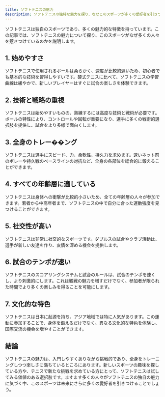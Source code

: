 ```yaml
---
title: ソフトテニスの魅力
description: ソフトテニスの独特な魅力を探り、なぜこのスポーツが多くの愛好者を引きつけるのかを理解しましょう。
---
```


ソフトテニスは独自のスポーツであり、多くの魅力的な特徴を持っています。この記事では、ソフトテニスの魅力について探り、このスポーツがなぜ多くの人々を惹きつけているのかを説明します。

## 1. 始めやすさ

ソフトテニスで使用されるボールは柔らかく、速度が比較的遅いため、初心者でも基本的な技術を習得しやすいです。硬式テニスに比べて、ソフトテニスの学習曲線は緩やかで、新しいプレイヤーはすぐに試合の楽しさを体験できます。

## 2. 技術と戦略の重視

ソフトテニスは始めやすいものの、熟練するには高度な技術と戦術が必要です。ボールの特性により、コントロールや回転が重要になり、選手に多くの戦術的選択肢を提供し、試合をより多様で面白くします。

## 3. 全身のトレー��ング

ソフトテニスは選手にスピード、力、柔軟性、持久力を求めます。速いネット前のボレーや持久戦のベースラインの対抗など、全身の各部位を総合的に鍛えることができます。

## 4. すべての年齢層に適している

ソフトテニスは身体への衝撃が比較的小さいため、全ての年齢層の人々が参加できます。若者から中高年者まで、ソフトテニスの中で自分に合った運動強度を見つけることができます。

## 5. 社交性が高い

ソフトテニスは非常に社交的なスポーツです。ダブルスの試合やクラブ活動は、選手が新しい友達を作り、友情を深める機会を提供します。

## 6. 試合のテンポが速い

ソフトテニスのスコアリングシステムと試合のルールは、試合のテンポを速くし、より刺激的にします。これは観戦の魅力を増すだけでなく、参加者が限られた時間でより多くの楽しみを得ることを可能にします。

## 7. 文化的な特色

ソフトテニスは日本に起源を持ち、アジア地域では特に人気があります。この運動に参加することで、身体を鍛えるだけでなく、異なる文化的な特色を体験し、国際交流の機会を増やすことができます。

## 結論

ソフトテニスの魅力は、入門しやすくありながら挑戦的であり、全身をトレーニングしつつ楽しさに満ちているところにあります。新しいスポーツの趣味を探している方や、テニスで新たな挑戦を求めている方にとって、ソフトテニスは試してみる価値のある選択肢です。ますます多くの人々がソフトテニスの独自の魅力に気づく中、このスポーツは未来にさらに多くの愛好者を引きつけることでしょう。